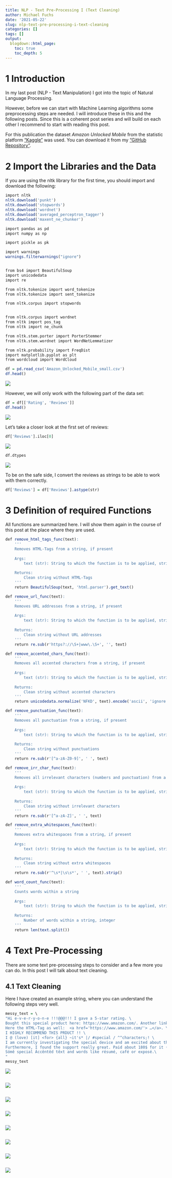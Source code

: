 ```yaml
---
title: NLP - Text Pre-Processing I (Text Cleaning)
author: Michael Fuchs
date: '2021-05-22'
slug: nlp-text-pre-processing-i-text-cleaning
categories: []
tags: []
output:
  blogdown::html_page:
    toc: true
    toc_depth: 5
---
```



# 1 Introduction


In my last post (NLP - Text Manipulation) I got into the topic of Natural Language Processing. 

However, before we can start with Machine Learning algorithms some preprocessing steps are needed.
I will introduce these in this and the following posts. Since this is a coherent post series and will build on each other I recommend to start with reading this post. 

For this publication the dataset *Amazon Unlocked Mobile* from the statistic platform ["Kaggle"](https://www.kaggle.com) was used. You can download it from my ["GitHub Repository"](https://github.com/MFuchs1989/Datasets-and-Miscellaneous/tree/main/datasets/NLP/Text%20Pre-Processing%20I%20(Text%20Cleaning)).



# 2 Import the Libraries and the Data


If you are using the nltk library for the first time, you should import and download the following:


```r
import nltk
nltk.download('punkt')
nltk.download('stopwords')
nltk.download('wordnet')
nltk.download('averaged_perceptron_tagger')
nltk.download('maxent_ne_chunker')
```


```r
import pandas as pd
import numpy as np

import pickle as pk

import warnings
warnings.filterwarnings("ignore")


from bs4 import BeautifulSoup
import unicodedata
import re

from nltk.tokenize import word_tokenize
from nltk.tokenize import sent_tokenize

from nltk.corpus import stopwords


from nltk.corpus import wordnet
from nltk import pos_tag
from nltk import ne_chunk

from nltk.stem.porter import PorterStemmer
from nltk.stem.wordnet import WordNetLemmatizer

from nltk.probability import FreqDist
import matplotlib.pyplot as plt
from wordcloud import WordCloud
```


```r
df = pd.read_csv('Amazon_Unlocked_Mobile_small.csv')
df.head()
```

![](/post/2021-05-22-nlp-text-pre-processing-i-text-cleaning_files/p123p1.png)


However, we will only work with the following part of the data set:

```r
df = df[['Rating', 'Reviews']]
df.head()
```

![](/post/2021-05-22-nlp-text-pre-processing-i-text-cleaning_files/p123p2.png)

Let's take a closer look at the first set of reviews:

```r
df['Reviews'].iloc[0]
```

![](/post/2021-05-22-nlp-text-pre-processing-i-text-cleaning_files/p123p3.png)

```r
df.dtypes
```

![](/post/2021-05-22-nlp-text-pre-processing-i-text-cleaning_files/p123p4.png)

To be on the safe side, I convert the reviews as strings to be able to work with them correctly. 

```r
df['Reviews'] = df['Reviews'].astype(str)
```



# 3 Definition of required Functions


All functions are summarized here. I will show them again in the course of this post at the place where they are used. 


```r
def remove_html_tags_func(text):
    '''
    Removes HTML-Tags from a string, if present
    
    Args:
        text (str): String to which the function is to be applied, string
    
    Returns:
        Clean string without HTML-Tags
    ''' 
    return BeautifulSoup(text, 'html.parser').get_text()
```

```r
def remove_url_func(text):
    '''
    Removes URL addresses from a string, if present
    
    Args:
        text (str): String to which the function is to be applied, string
    
    Returns:
        Clean string without URL addresses
    ''' 
    return re.sub(r'https?://\S+|www\.\S+', '', text)
```

```r
def remove_accented_chars_func(text):
    '''
    Removes all accented characters from a string, if present
    
    Args:
        text (str): String to which the function is to be applied, string
    
    Returns:
        Clean string without accented characters
    '''
    return unicodedata.normalize('NFKD', text).encode('ascii', 'ignore').decode('utf-8', 'ignore')
```

```r
def remove_punctuation_func(text):
    '''
    Removes all punctuation from a string, if present
    
    Args:
        text (str): String to which the function is to be applied, string
    
    Returns:
        Clean string without punctuations
    '''
    return re.sub(r'[^a-zA-Z0-9]', ' ', text)
```

```r
def remove_irr_char_func(text):
    '''
    Removes all irrelevant characters (numbers and punctuation) from a string, if present
    
    Args:
        text (str): String to which the function is to be applied, string
    
    Returns:
        Clean string without irrelevant characters
    '''
    return re.sub(r'[^a-zA-Z]', ' ', text)
```

```r
def remove_extra_whitespaces_func(text):
    '''
    Removes extra whitespaces from a string, if present
    
    Args:
        text (str): String to which the function is to be applied, string
    
    Returns:
        Clean string without extra whitespaces
    ''' 
    return re.sub(r'^\s*|\s\s*', ' ', text).strip()
```

```r
def word_count_func(text):
    '''
    Counts words within a string
    
    Args:
        text (str): String to which the function is to be applied, string
    
    Returns:
        Number of words within a string, integer
    ''' 
    return len(text.split())
```


# 4  Text Pre-Processing

There are some text pre-processing steps to consider and a few more you can do. In this post I will talk about text cleaning.

## 4.1  Text Cleaning

Here I have created an example string, where you can understand the following steps very well.

```r
messy_text = \
"Hi e-v-e-r-y-o-n-e !!!@@@!!! I gave a 5-star rating. \
Bought this special product here: https://www.amazon.com/. Another link: www.amazon.com/ \
Here the HTML-Tag as well:  <a href='https://www.amazon.com/'> …</a>. \
I HIGHLY RECOMMEND THIS PRDUCT !! \
I @ (love) [it] <for> {all} ~it's* |/ #special / ^^characters;! \
I am currently investigating the special device and am excited about the features. Love it! \
Furthermore, I found the support really great. Paid about 180$ for it (5.7inch version, 4.8'' screen). \
Sómě special Áccěntěd těxt and words like résumé, café or exposé.\
"
messy_text
```

![](/post/2021-05-22-nlp-text-pre-processing-i-text-cleaning_files/p123p5.png)






```r

```

![](/post/2021-05-22-nlp-text-pre-processing-i-text-cleaning_files/p123p.png)




















```r

```

![](/post/2021-05-22-nlp-text-pre-processing-i-text-cleaning_files/p123p.png)



















```r

```

![](/post/2021-05-22-nlp-text-pre-processing-i-text-cleaning_files/p123p.png)




























```r

```

![](/post/2021-05-22-nlp-text-pre-processing-i-text-cleaning_files/p123p.png)























```r

```

![](/post/2021-05-22-nlp-text-pre-processing-i-text-cleaning_files/p123p.png)



























```r

```

![](/post/2021-05-22-nlp-text-pre-processing-i-text-cleaning_files/p123p.png)




```r

```

![](/post/2021-05-22-nlp-text-pre-processing-i-text-cleaning_files/p123p.png)











